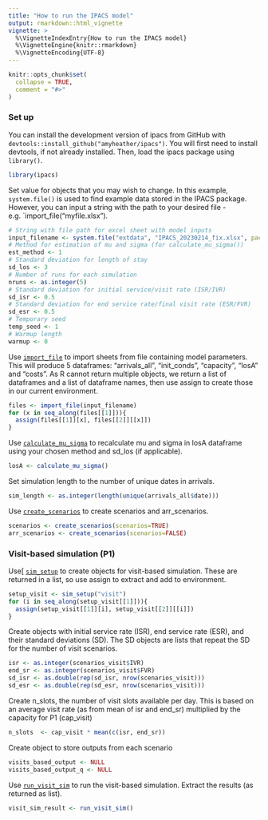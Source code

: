 ```yaml
---
title: "How to run the IPACS model"
output: rmarkdown::html_vignette
vignette: >
  %\VignetteIndexEntry{How to run the IPACS model}
  %\VignetteEngine{knitr::rmarkdown}
  %\VignetteEncoding{UTF-8}
---
```


```r
knitr::opts_chunk$set(
  collapse = TRUE,
  comment = "#>"
)
```

### Set up
You can install the development version of ipacs from GitHub with `devtools::install_github("amyheather/ipacs")`. You will first need to install devtools, if not already installed. Then, load the ipacs package using `library()`.
```r
library(ipacs)
```

Set value for objects that you may wish to change. In this example, `system.file()` is used to find example data stored in the IPACS package. However, you can input a string with the path to your desired file - e.g. `import_file("myfile.xlsx").
``` r
# String with file path for excel sheet with model inputs
input_filename <- system.file("extdata", "IPACS_20230214_fix.xlsx", package="ipacs")
# Method for estimation of mu and sigma (for calculate_mu_sigma())
est_method <- 1
# Standard deviation for length of stay
sd_los <- 3
# Number of runs for each simulation
nruns <- as.integer(5)
# Standard deviation for initial service/visit rate (ISR/IVR)
sd_isr <- 0.5
# Standard deviation for end service rate/final visit rate (ESR/FVR)
sd_esr <- 0.5
# Temporary seed
temp_seed <- 1
# Warmup length
warmup <- 0
```

Use [`import_file`](https://amyheather.github.io/ipacs/reference/import_file.html) to import sheets from file containing model parameters. This will produce 5 dataframes: "arrivals_all", "init_conds", "capacity", "losA" and "costs". As R cannot return multiple objects, we return a list of dataframes and a list of dataframe names, then use assign to create those in our current environment.
```r
files <- import_file(input_filename)
for (x in seq_along(files[[1]])){
  assign(files[[1]][x], files[[2]][[x]])
}
```

Use [`calculate_mu_sigma`](https://amyheather.github.io/ipacs/reference/calculate_mu_sigma.html) to recalculate mu and sigma in losA dataframe using your chosen method and sd_los (if applicable).  
``` r
losA <- calculate_mu_sigma()
```

Set simulation length to the number of unique dates in arrivals.
``` r
sim_length <- as.integer(length(unique(arrivals_all$date)))
```

Use [`create_scenarios`](https://amyheather.github.io/ipacs/reference/create_scenarios.html) to create scenarios and arr_scenarios.
``` r
scenarios <- create_scenarios(scenarios=TRUE)
arr_scenarios <- create_scenarios(scenarios=FALSE)
```

### Visit-based simulation (P1)
Use[ [`sim_setup`](https://amyheather.github.io/ipacs/reference/sim_setup.html) to create objects for visit-based simulation. These are returned in a list, so use assign to extract and add to environment.
``` r
setup_visit <- sim_setup("visit")
for (i in seq_along(setup_visit[[1]])){
  assign(setup_visit[[1]][i], setup_visit[[2]][[i]])
}
```

Create objects with initial service rate (ISR), end service rate (ESR), and their standard deviations (SD). The SD objects are lists that repeat the SD for the number of visit scenarios.
``` r
isr <- as.integer(scenarios_visit$IVR)
end_sr <- as.integer(scenarios_visit$FVR)
sd_isr <- as.double(rep(sd_isr, nrow(scenarios_visit)))
sd_esr <- as.double(rep(sd_esr, nrow(scenarios_visit)))
```

Create n_slots, the number of visit slots available per day. This is based on an average visit rate (as from mean of isr and end_sr) multiplied by the capacity for P1 (cap_visit)
``` r
n_slots  <- cap_visit * mean(c(isr, end_sr))
```

Create object to store outputs from each scenario
``` r
visits_based_output <- NULL
visits_based_output_q <- NULL
```

Use [`run_visit_sim`](https://amyheather.github.io/ipacs/reference/run_visit_sim.html) to run the visit-based simulation. Extract the results (as returned as list).
``` r
visit_sim_result <- run_visit_sim()
```
